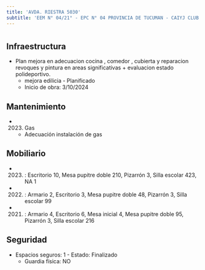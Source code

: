 ```yaml
---
title: 'AVDA. RIESTRA 5030'
subtitle: 'EEM N° 04/21° - EPC N° 04 PROVINCIA DE TUCUMAN - CAIYJ CLUB LUGANO - JIN A (EPCJS 04/21°) (SEDE) - PI RIESTRA'
---
```


#
## Infraestructura

* Plan mejora en   adecuacion   cocina , comedor ,  cubierta  y reparacion revoques y pintura en areas significativas + evaluacion estado polideportivo. 
    + mejora edilicia - Planificado 
    + Inicio de obra: 3/10/2024 






## Mantenimiento

*  (2023) Gas 
    + Adecuación instalación de gas





## Mobiliario

*  (2023) : Escritorio 10, Mesa pupitre doble 210, Pizarrón 3, Silla escolar 423, NA 1 

*  (2022) : Armario 2, Escritorio 3, Mesa pupitre doble 48, Pizarrón 3, Silla escolar 99 

*  (2021) : Armario 4, Escritorio 6, Mesa inicial 4, Mesa pupitre doble 95, Pizarrón 3, Silla escolar 216 





## Seguridad

*  Espacios seguros: 1 - Estado: Finalizado 
    + Guardia física: NO




